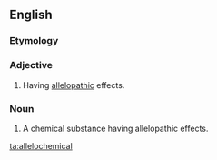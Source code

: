 ==English==

===Etymology===
{{compound|allele|chemical}}

===Adjective===
{{en-adj|-}}

# {{biochemistry|ecology}} Having [[allelopathy|allelopathic]] effects.

===Noun===
{{en-noun}}

# A chemical substance having allelopathic effects.

[[ta:allelochemical]]